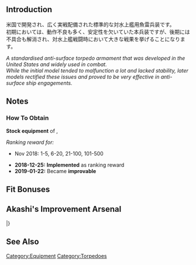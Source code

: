{{EquipmentInfo|314}}

==Introduction==
米国で開発され、広く実戦配備された標準的な対水上艦用魚雷兵装です。<br>
初期においては、動作不良も多く、安定性を欠いていた本兵装ですが、後期には不具合も解消され、対水上艦戦闘時において大きな戦果を挙げることになります。

''A standardised anti-surface torpedo armament that was developed in the United States and widely used in combat.''<br>
''While the initial model tended to malfunction a lot and lacked stability, later models rectified these issues and proved to be very effective in anti-surface ship engagements.''

==Notes==
<div class="mw-collapsible"><h3>How To Obtain</h3>
<div class="mw-collapsible-content">
'''Stock equipment''' of {{Ship/Link|Fletcher}}, {{Ship/Link|Johnston}}

''Ranking reward for:''
* Nov 2018: 1-5, 6-20, 21-100, 101-500

</div></div>

<div class="mw-collapsible><h3>Updates History</h3>
<div class="mw-collapsible-content>
* '''2018-12-25:''' '''Implemented''' as ranking reward
* '''2019-01-22:''' Became '''improvable'''
</div></div>

==Fit Bonuses==
{{:533mm Quintuple Torpedo Mount (Initial Model)/Bonuses}}

==Akashi's Improvement Arsenal==
{{AkashiWorkshop}}
{{AkashiWorkshopLine
|Name={{PAGENAME}}
|ItemType=TorpedoWeapon
|Fuel=150
|Ammo=150
|Steel=100
|Baux=100
|Mats0-5=4/5
|Mats6-9=5/10
|Mats10=-
|Screws0-5=3/4
|Screws6-9=4/5
|Screws10=-
|EquipConsume0-5=2x{{TorpedoWeapon|61cm Quad Torpedo Mount}}
|EquipConsume6-9=2x{{TorpedoWeapon|61cm Quad (Oxygen) Torpedo Mount}}
|EquipConsume10=-
|Mon=S<br>&nbsp;
|Tue=S<br>J
|Wed=S<br>J
|Thu=S<br>J
|2ndShip=[[Samuel B. Roberts]]<br>[[Johnston]]
}}
|}

==See Also==
{{Equipmentlist}}
[[Category:Equipment]]
[[Category:Torpedoes]]